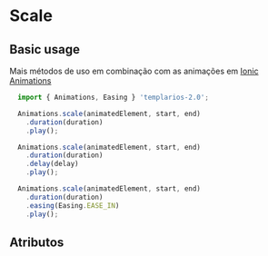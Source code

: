 
<Meta of={scaleStories} />

# Scale

## Basic usage

Mais métodos de uso em combinação com as animações em [Ionic Animations](https://ionicframework.com/docs/utilities/animations#methods)

```ts
  import { Animations, Easing } 'templarios-2.0';

  Animations.scale(animatedElement, start, end)
    .duration(duration)
    .play();

  Animations.scale(animatedElement, start, end)
    .duration(duration)
    .delay(delay)
    .play();

  Animations.scale(animatedElement, start, end)
    .duration(duration)
    .easing(Easing.EASE_IN)
    .play();
```

## Atributos

<Canvas of={scaleStories.Default} />
<Controls of={scaleStories.Default} />
